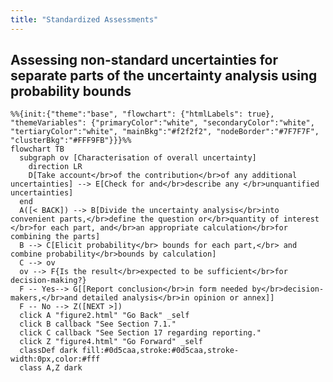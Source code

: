 ```yaml
---
title: "Standardized Assessments"
---
```


## Assessing non-standard uncertainties for separate parts of the uncertainty analysis using probability bounds

:::{.column-page-inset}
```mermaid
%%{init:{"theme":"base", "flowchart": {"htmlLabels": true}, "themeVariables": {"primaryColor":"white", "secondaryColor":"white", "tertiaryColor":"white", "mainBkg":"#f2f2f2", "nodeBorder":"#7F7F7F", "clusterBkg":"#FFF9FB"}}}%%
flowchart TB
  subgraph ov [Characterisation of overall uncertainty]
    direction LR
    D[Take account</br>of the contribution</br>of any additional uncertainties] --> E[Check for and</br>describe any </br>unquantified uncertainties]
  end
  A([< BACK]) --> B[Divide the uncertainty analysis</br>into convenient parts,</br>define the question or</br>quantity of interest </br>for each part, and</br>an appropriate calculation</br>for combining the parts]
  B --> C[Elicit probability</br> bounds for each part,</br> and combine probability</br>bounds by calculation]
  C --> ov
  ov --> F{Is the result</br>expected to be sufficient</br>for decision-making?}
  F -- Yes--> G[[Report conclusion</br>in form needed by</br>decision-makers,</br>and detailed analysis</br>in opinion or annex]]
  F -- No --> Z([NEXT >])
  click A "figure2.html" "Go Back" _self
  click B callback "See Section 7.1."
  click C callback "See Section 17 regarding reporting."
  click Z "figure4.html" "Go Forward" _self
  classDef dark fill:#0d5caa,stroke:#0d5caa,stroke-width:0px,color:#fff
  class A,Z dark
```
:::